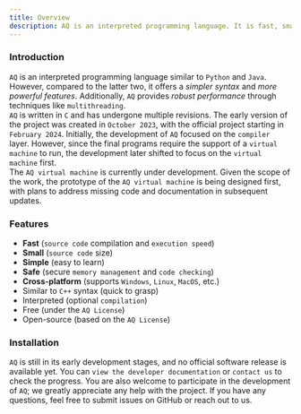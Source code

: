 ```yaml
---
title: Overview
description: AQ is an interpreted programming language. It is fast, small, simple and safe. At the same time, programs written in AQ can also be compiled. Maybe a great piece of work.
---
```


### Introduction
`AQ` is an interpreted programming language similar to `Python` and `Java`. However, compared to the latter two, it offers a *simpler syntax* and *more powerful features*. Additionally, `AQ` provides *robust performance* through techniques like `multithreading`.<br/>
`AQ` is written in `C` and has undergone multiple revisions. The early version of the project was created in `October 2023`, with the official project starting in `February 2024`. Initially, the development of `AQ` focused on the `compiler` layer. However, since the final programs require the support of a `virtual machine` to run, the development later shifted to focus on the `virtual machine` first.<br/>
The `AQ virtual machine` is currently under development. Given the scope of the work, the prototype of the `AQ virtual machine` is being designed first, with plans to address missing code and documentation in subsequent updates.<br/>

### Features
- **Fast** (`source code` compilation and `execution speed`)
- **Small** (`source code` size)
- **Simple** (easy to learn)
- **Safe** (secure `memory management` and `code checking`)
- **Cross-platform** (supports `Windows`, `Linux`, `MacOS`, etc.)
- Similar to `C++` syntax (quick to grasp)
- Interpreted (optional `compilation`)
- Free (under the `AQ License`)
- Open-source (based on the `AQ License`)

### Installation
`AQ` is still in its early development stages, and no official software release is available yet. You can `view the developer documentation` or `contact us` to check the progress. You are also welcome to participate in the development of `AQ`; we greatly appreciate any help with the project. If you have any questions, feel free to submit issues on GitHub or reach out to us.
